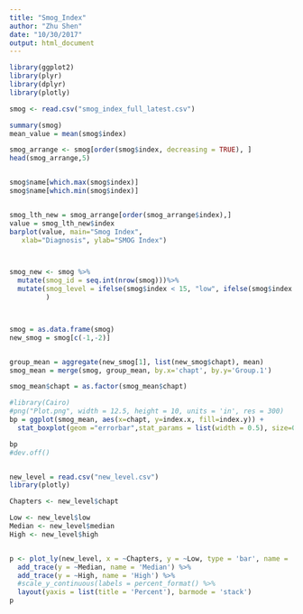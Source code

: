 ---
title: "Smog_Index"
author: "Zhu Shen"
date: "10/30/2017"
output: html_document
---

```{r include = FALSE}
library(ggplot2)
library(plyr)
library(dplyr)
library(plotly)
```

```{r}

smog <- read.csv("smog_index_full_latest.csv")

summary(smog)
mean_value = mean(smog$index)

smog_arrange <- smog[order(smog$index, decreasing = TRUE), ]
head(smog_arrange,5)


smog$name[which.max(smog$index)]
smog$name[which.min(smog$index)]


smog_lth_new = smog_arrange[order(smog_arrange$index),]
value = smog_lth_new$index
barplot(value, main="Smog Index",
   xlab="Diagnosis", ylab="SMOG Index")



smog_new <- smog %>%
  mutate(smog_id = seq.int(nrow(smog)))%>%
  mutate(smog_level = ifelse(smog$index < 15, "low", ifelse(smog$index < 17, "median", "high"))
         )



smog = as.data.frame(smog)
new_smog = smog[c(-1,-2)]


group_mean = aggregate(new_smog[1], list(new_smog$chapt), mean)
smog_mean = merge(smog, group_mean, by.x='chapt', by.y='Group.1')

smog_mean$chapt = as.factor(smog_mean$chapt)

#library(Cairo)
#png("Plot.png", width = 12.5, height = 10, units = 'in', res = 300)
bp = ggplot(smog_mean, aes(x=chapt, y=index.x, fill=index.y)) + 
  stat_boxplot(geom ="errorbar",stat_params = list(width = 0.5), size=0.4) + geom_boxplot(lwd=0.4) 

bp
#dev.off()


new_level = read.csv("new_level.csv")
library(plotly)

Chapters <- new_level$chapt

Low <- new_level$low
Median <- new_level$median
High <- new_level$high


p <- plot_ly(new_level, x = ~Chapters, y = ~Low, type = 'bar', name = 'Low') %>%
  add_trace(y = ~Median, name = 'Median') %>%
  add_trace(y = ~High, name = 'High') %>%
  #scale_y_continuous(labels = percent_format() %>%
  layout(yaxis = list(title = 'Percent'), barmode = 'stack')
p

```
